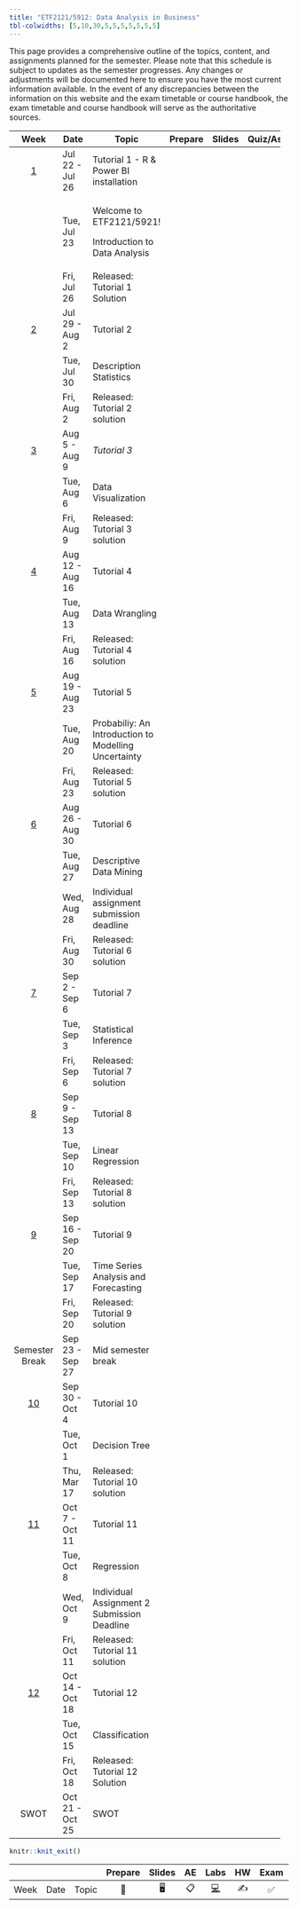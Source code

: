 ```yaml
---
title: "ETF2121/5912: Data Analysis in Business"
tbl-colwidths: [5,10,30,5,5,5,5,5,5,5]
---
```


This page provides a comprehensive outline of the topics, content, and assignments planned for the semester. Please note that this schedule is subject to updates as the semester progresses. Any changes or adjustments will be documented here to ensure you have the most current information available. In the event of any discrepancies between the information on this website and the exam timetable or course handbook, the exam timetable and course handbook will serve as the authoritative sources.

+---------------------------+-----------------+------------------------------------------------------+---------+--------+------------------+
| Week                      | Date            | Topic                                                | Prepare | Slides | Quiz/Assignments |
+:=========================:+=================+======================================================+:=======:+:======:+:================:+
| [1](/weeks/week-1.html)   | Jul 22 - Jul 26 | Tutorial 1 - R & Power BI installation               |         |        |                  |
+---------------------------+-----------------+------------------------------------------------------+---------+--------+------------------+
|                           | Tue, Jul 23     | Welcome to ETF2121/5921!                             |         |        |                  |
|                           |                 |                                                      |         |        |                  |
|                           |                 | Introduction to Data Analysis                        |         |        |                  |
+---------------------------+-----------------+------------------------------------------------------+---------+--------+------------------+
|                           | Fri, Jul 26     | Released: Tutorial 1 Solution                        |         |        |                  |
+---------------------------+-----------------+------------------------------------------------------+---------+--------+------------------+
| [2](/weeks/week-2.html)   | Jul 29 - Aug 2  | Tutorial 2                                           |         |        |                  |
+---------------------------+-----------------+------------------------------------------------------+---------+--------+------------------+
|                           | Tue, Jul 30     | Description Statistics                               |         |        |                  |
+---------------------------+-----------------+------------------------------------------------------+---------+--------+------------------+
|                           | Fri, Aug 2      | Released: Tutorial 2 solution                        |         |        |                  |
+---------------------------+-----------------+------------------------------------------------------+---------+--------+------------------+
| [3](/weeks/week-3.html)   | Aug 5 - Aug 9   | *Tutorial 3*                                         |         |        |                  |
+---------------------------+-----------------+------------------------------------------------------+---------+--------+------------------+
|                           | Tue, Aug 6      | Data Visualization                                   |         |        |                  |
+---------------------------+-----------------+------------------------------------------------------+---------+--------+------------------+
|                           | Fri, Aug 9      | Released: Tutorial 3 solution                        |         |        |                  |
+---------------------------+-----------------+------------------------------------------------------+---------+--------+------------------+
| [4](/weeks/week-4.html)   | Aug 12 - Aug 16 | Tutorial 4                                           |         |        |                  |
+---------------------------+-----------------+------------------------------------------------------+---------+--------+------------------+
|                           | Tue, Aug 13     | Data Wrangling                                       |         |        |                  |
+---------------------------+-----------------+------------------------------------------------------+---------+--------+------------------+
|                           | Fri, Aug 16     | Released: Tutorial 4 solution                        |         |        |                  |
+---------------------------+-----------------+------------------------------------------------------+---------+--------+------------------+
| [5](/weeks/week-5.html)   | Aug 19 - Aug 23 | Tutorial 5                                           |         |        |                  |
+---------------------------+-----------------+------------------------------------------------------+---------+--------+------------------+
|                           | Tue, Aug 20     | Probabiliy: An Introduction to Modelling Uncertainty |         |        |                  |
+---------------------------+-----------------+------------------------------------------------------+---------+--------+------------------+
|                           | Fri, Aug 23     | Released: Tutorial 5 solution                        |         |        |                  |
+---------------------------+-----------------+------------------------------------------------------+---------+--------+------------------+
| [6](/weeks/week-6.html)   | Aug 26 - Aug 30 | Tutorial 6                                           |         |        |                  |
+---------------------------+-----------------+------------------------------------------------------+---------+--------+------------------+
|                           | Tue, Aug 27     | Descriptive Data Mining                              |         |        |                  |
+---------------------------+-----------------+------------------------------------------------------+---------+--------+------------------+
|                           | Wed, Aug 28     | Individual assignment submission deadline            |         |        |                  |
+---------------------------+-----------------+------------------------------------------------------+---------+--------+------------------+
|                           | Fri, Aug 30     | Released: Tutorial 6 solution                        |         |        |                  |
+---------------------------+-----------------+------------------------------------------------------+---------+--------+------------------+
| [7](/weeks/week-7.html)   | Sep 2 - Sep 6   | Tutorial 7                                           |         |        |                  |
+---------------------------+-----------------+------------------------------------------------------+---------+--------+------------------+
|                           | Tue, Sep 3      | Statistical Inference                                |         |        |                  |
+---------------------------+-----------------+------------------------------------------------------+---------+--------+------------------+
|                           | Fri, Sep 6      | Released: Tutorial 7 solution                        |         |        |                  |
+---------------------------+-----------------+------------------------------------------------------+---------+--------+------------------+
| [8](/weeks/week-8.html)   | Sep 9 - Sep 13  | Tutorial 8                                           |         |        |                  |
+---------------------------+-----------------+------------------------------------------------------+---------+--------+------------------+
|                           | Tue, Sep 10     | Linear Regression                                    |         |        |                  |
+---------------------------+-----------------+------------------------------------------------------+---------+--------+------------------+
|                           | Fri, Sep 13     | Released: Tutorial 8 solution                        |         |        |                  |
+---------------------------+-----------------+------------------------------------------------------+---------+--------+------------------+
| [9](/weeks/week-9.html)   | Sep 16 - Sep 20 | Tutorial 9                                           |         |        |                  |
+---------------------------+-----------------+------------------------------------------------------+---------+--------+------------------+
|                           | Tue, Sep 17     | Time Series Analysis and Forecasting                 |         |        |                  |
+---------------------------+-----------------+------------------------------------------------------+---------+--------+------------------+
|                           | Fri, Sep 20     | Released: Tutorial 9 solution                        |         |        |                  |
+---------------------------+-----------------+------------------------------------------------------+---------+--------+------------------+
| Semester Break            | Sep 23 - Sep 27 | Mid semester break                                   |         |        |                  |
+---------------------------+-----------------+------------------------------------------------------+---------+--------+------------------+
| [10](/weeks/week-10.html) | Sep 30 - Oct 4  | Tutorial 10                                          |         |        |                  |
+---------------------------+-----------------+------------------------------------------------------+---------+--------+------------------+
|                           | Tue, Oct 1      | Decision Tree                                        |         |        |                  |
+---------------------------+-----------------+------------------------------------------------------+---------+--------+------------------+
|                           | Thu, Mar 17     | Released: Tutorial 10 solution                       |         |        |                  |
+---------------------------+-----------------+------------------------------------------------------+---------+--------+------------------+
| [11](/weeks/week-11.html) | Oct 7 - Oct 11  | Tutorial 11                                          |         |        |                  |
+---------------------------+-----------------+------------------------------------------------------+---------+--------+------------------+
|                           | Tue, Oct 8      | Regression                                           |         |        |                  |
+---------------------------+-----------------+------------------------------------------------------+---------+--------+------------------+
|                           | Wed, Oct 9      | Individual Assignment 2 Submission Deadline          |         |        |                  |
+---------------------------+-----------------+------------------------------------------------------+---------+--------+------------------+
|                           | Fri, Oct 11     | Released: Tutorial 11 solution                       |         |        |                  |
+---------------------------+-----------------+------------------------------------------------------+---------+--------+------------------+
| [12](/weeks/week-12.html) | Oct 14 - Oct 18 | Tutorial 12                                          |         |        |                  |
+---------------------------+-----------------+------------------------------------------------------+---------+--------+------------------+
|                           | Tue, Oct 15     | Classification                                       |         |        |                  |
+---------------------------+-----------------+------------------------------------------------------+---------+--------+------------------+
|                           | Fri, Oct 18     | Released: Tutorial 12 Solution                       |         |        |                  |
+---------------------------+-----------------+------------------------------------------------------+---------+--------+------------------+
| SWOT                      | Oct 21 - Oct 25 | SWOT                                                 |         |        |                  |
+---------------------------+-----------------+------------------------------------------------------+---------+--------+------------------+

```r
knitr::knit_exit()
```

|      |      |       | Prepare | Slides | AE  |                                                    Labs                                                    | HW  | Exam | Project | Quiz |
|-----|-----|-----|:---:|:---:|:---:|:-------------------------:|:---:|:---:|:---:|:---:|
| Week | Date | Topic |   📖    |   🖥️   | 📋  | [💻](https://sakai.duke.edu/samigo-app/servlet/Login?id=6fa7ebf3-01af-42a6-91ba-3e813d3901221641094171786) | ✍️  |  ✅  |   📂    |  📝  |

